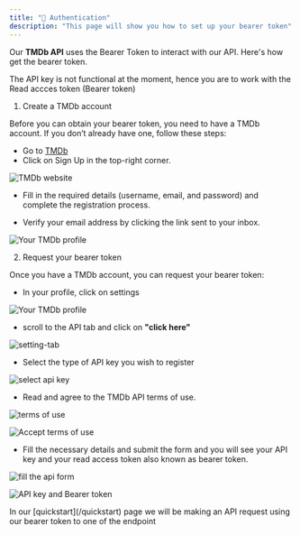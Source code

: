 ```yaml
---
title: "🔑 Authentication"
description: "This page will show you how to set up your bearer token"
---
```


Our **TMDb API** uses the Bearer Token to interact with our API. Here's how get the bearer token.

<Note>
  The API key is not functional at the moment, hence you are to work with the
  Read accces token (Bearer token)
</Note>

1. Create a TMDb account

Before you can obtain your bearer token, you need to have a TMDb account. If you don’t already have one, follow these steps:

- Go to [TMDb](https://www.themoviedb.org/)
- Click on Sign Up in the top-right corner.

![TMDb website](images/annotely_image1.png)

- Fill in the required details (username, email, and password) and complete the registration process.

- Verify your email address by clicking the link sent to your inbox.

![Your TMDb profile](images/annotely_image2.png)

2. Request your bearer token

Once you have a TMDb account, you can request your bearer token:

- In your profile, click on settings

![Your TMDb profile](images/annotely_image3.png)

- scroll to the API tab and click on **"click here"**

![setting-tab](images/annotely_image4.png)

- Select the type of API key you wish to register

![select api key](images/annotely_image5.png)

- Read and agree to the TMDb API terms of use.

![terms of use](images/term-of-use.png)

![Accept terms of use](images/annotely_image6.png)

- Fill the necessary details and submit the form and you will see your API key and your read access token also known as bearer token.

![fill the api form](images/annotely_image7.png)

![API key and Bearer token](images/annotely_image8.png)

<Note>
  In our [quickstart](/quickstart) page we will be making an API request using
  our bearer token to one of the endpoint
</Note>
